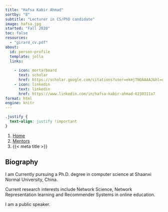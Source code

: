 ```yaml
---
title: "Hafsa Kabir Ahmad"
sortby: "8"
subtitle: "Lecturer in CS/PhD candidate"
image: hafsa.jpg
started: "Fall 2020"
toc: false
resources: 
  - "girard_cv.pdf"
about:
  id: person-profile
  template: jolla
  links:
  
    - icon: mortarboard
      text: scholar
      href: https://scholar.google.com/citations?user=ekmjTNQAAAAJ&hl=en
    - icon: linkedin
      text: linkedin
      href: https://www.linkedin.com/in/hafsa-kabir-ahmad-6230311a7
format: html
engine: knitr
---
```


```css
.justify {
  text-align: justify !important
}
```


```{=html}
<nav aria-label="breadcrumb">
  <ol class="breadcrumb">
    <li class="breadcrumb-item"><a href="../../index.html">Home</a></li>
    <li class="breadcrumb-item"><a href="../../mentors.html">Mentors</a></li>
    <li class="breadcrumb-item active" aria-current="page">{{< meta title >}}</li>
  </ol>
</nav>
```

:::{#person-profile}
:::

::: {.justify}

## Biography
I am Currently pursuing a Ph.D. degree in computer science at Shaanxi Normal University, China. 

Current research interests include Network Science, Network Representation learning and Recommender Systems in online education.

I am a public speaker.
:::